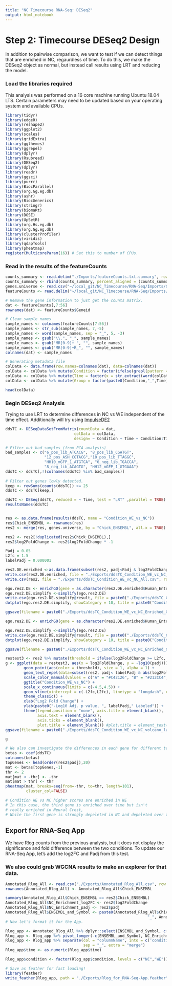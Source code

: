 ```yaml
---
title: "NC Timecourse RNA-Seq: DESeq2"
output: html_notebook
---
```

# Step 2: Timecourse DESeq2 Design
In addition to pairwise comparison, we want to test if we can detect things that are enriched in NC, regaurdless of time. To do this, we make the DESeq2 object as normal, but instead call results using LRT and reducing the model.

### Load the libraries required
This analysis was performed on a 16 core machine running Ubuntu 18.04 LTS. Certain parameters may need to be updated based on your operating system and available CPUs.
```r
library(tidyr)
library(edgeR)
library(reshape2)
library(ggplot2)
library(scales)
library(gridExtra)
library(ggthemes)
library(ggrepel)
library(dplyr)
library(Rsubread)
library(DESeq2)
library(dplyr)
library(readr)
library(ggsci)
library(purrr)
library(BiocParallel)
library(org.Gg.eg.db)
library(ashr)
library(BiocGenerics)
library(stringr)
library(biomaRt)
library(DOSE)
library(UpSetR)
library(org.Hs.eg.db)
library(org.Gg.eg.db)
library(clusterProfiler)
library(viridis)
library(qdapTools)
library(pheatmap)
register(MulticoreParam(16)) # Set this to number of CPUs.
```

### Read in the results of the featureCounts
```r
counts_summary <- read.delim("./Imports/featureCounts.txt.summary", row.names = 1)
counts_summary <- rbind(counts_summary, percent_aligned = (counts_summary[1,]/colSums(counts_summary))*100)
genes.universe <- read.csv("~/local_git/NC_Timecourse/RNA-Seq/Imports/GenesUniverse.csv")
featureCounts <- read.delim("~/local_git/NC_Timecourse/RNA-Seq/Imports/featureCounts.txt", comment.char="#")

# Remove the gene information to just get the counts matrix.
dat <- featureCounts[,7:56]
rownames(dat) <- featureCounts$Geneid

# Clean sample names
sample_names <- colnames(featureCounts[7:56])
sample_names <- str_sub(sample_names, 7,-5)
sample_names <- word(sample_names, sep = "_", 5, -3)
sample_names <- gsub("\\.", "_", sample_names)
sample_names <- gsub("MR[0-9]+_", "", sample_names)
sample_names <- gsub("MR[0-9]+R_", "", sample_names)
colnames(dat) <- sample_names

# Generating metadata file
colData <- data.frame(row.names=colnames(dat), data=colnames(dat))
colData <- colData %>% mutate(Condition = factor(ifelse(grepl(pattern = "pos|pGFP", x = data), "NC","WE")))
colData <- colData %>% mutate(Time = factor(x = str_extract(word(colData$data, sep = "_",1,1), pattern ="[0-9]+"), levels = c(6,8,10,12,14,16)))
colData <- colData %>% mutate(Group = factor(paste0(Condition,"_",Time)))

head(colData)
```

### Begin DESeq2 Analysis

Trying to use LRT to determine differences in NC vs WE independent of the time effect.
Additionally will try using [ImpulseDE2](https://bioconductor.org/packages/release/bioc/vignettes/ImpulseDE2/inst/doc/ImpulseDE2_Tutorial.html)
```r
ddsTC <- DESeqDataSetFromMatrix(countData = dat,
                              colData = colData,
                              design= ~ Condition + Time + Condition:Time)

# Filter out bad samples (from PCA analysis)
bad_samples <- c("6_pos_lib_ATCACG", "8_pos_lib_CGATGT",
                 "12_pos_ASH_CGTACG","10_pos_lib_TTAGGC",
                 "HH10_mGFP_1_ATGTCA", "6_neg_lib_TGACCA",
                 "8_neg_lib_ACAGTG", "HH12_mGFP_1_GTGAAA")
ddsTC <- ddsTC[,!(colnames(ddsTC) %in% bad_samples)]
                              
# Filter out genes lowly detected.
keep <- rowSums(counts(ddsTC)) >= 25
ddsTC <- ddsTC[keep,]

ddsTC <- DESeq(ddsTC, reduced = ~ Time, test = "LRT" ,parallel = TRUE)
resultsNames(ddsTC)


res <- as.data.frame(results(ddsTC, name = "Condition_WE_vs_NC"))
res$Chick_ENSEMBL <- rownames(res)
res2 <- merge(res, genes.universe, by = "Chick_ENSEMBL", all.x = TRUE)

res2 <- res2[!duplicated(res2$Chick_ENSEMBL),]
res2$log2FoldChange <- res2$log2FoldChange * -1

Padj = 0.05
L2fc = 1.5
labelPadj = 0.000001

res2.DE.enriched <-as.data.frame(subset(res2, padj<Padj & log2FoldChange >= L2fc))
write.csv(res2.DE.enriched, file = "./Exports/ddsTC_Condition_WE_vc_NC_Enriched.csv", row.names = FALSE)
write.csv(res2, file = "./Exports/ddsTC_Condition_WE_vc_NC_All.csv", row.names = FALSE)

ego.res2.DE <- enrichGO(gene = as.character(res2.DE.enriched$Human_Entrezid), universe = as.character(res2$Human_Entrezid), OrgDb = org.Hs.eg.db, ont = "MF", pAdjustMethod = "BH", qvalueCutoff = Padj, pvalueCutoff = 0.05, readable = TRUE)
ego.res2.DE.simplify <-simplify(ego.res2.DE)
write.csv(ego.res2.DE.simplify@result, file = paste0("./Exports/ddsTC_Condition_WE_vc_NC_Enriched_GO_MF.csv"))
dotplot(ego.res2.DE.simplify, showCategory = 10, title = paste0("Condition_WE_vs_NC", " GO MF")) +scale_color_viridis(direction=-1)

ggsave(filename = paste0("./Exports/ddsTC_Condition_WE_vc_NC_Enriched_GO_MF.png"), width = 12, height = 6)

ego.res2.DE <- enrichGO(gene = as.character(res2.DE.enriched$Human_Entrezid), universe = as.character(res2$Human_Entrezid), OrgDb = org.Hs.eg.db, ont = "BP", pAdjustMethod = "BH", qvalueCutoff = Padj, pvalueCutoff = 0.05, readable = TRUE)

ego.res2.DE.simplify <-simplify(ego.res2.DE)
write.csv(ego.res2.DE.simplify@result, file = paste0("./Exports/ddsTC_Condition_WE_vc_NC_Enriched_GO_BP.csv"))
dotplot(ego.res2.DE.simplify, showCategory = 10, title = paste0("Condition_WE_vs_NC", " GO MF")) + scale_color_viridis(direction=-1)

ggsave(filename = paste0("./Exports/ddsTC_Condition_WE_vc_NC_Enriched_GO_BP.png"), width = 12, height = 6)

restest3 <- res2 %>% mutate(threshold = ifelse(log2FoldChange >= L2fc, "A", ifelse(log2FoldChange <= -L2fc, "B", "C")))
g <- ggplot(data = restest3, aes(x = log2FoldChange, y = -log10(padj))) +
        geom_point(aes(color = threshold), size = 1, alpha = 1) +
        geom_text_repel(data=subset(res2, padj< labelPadj & abs(log2FoldChange) >=L2fc & TF_Status == "Transcription Factor"),aes(label = Symbol), box.padding = 0.2) +
        scale_color_manual(values = c("A" = "#C42126", "B" = "#212CC4", "C" = "#D4D2D1")) +
        ggtitle("Condition_WE_vs_NC") +
        scale_x_continuous(limits = c(-4.5,4.5)) +
        geom_vline(xintercept = c(-L2fc,L2fc), linetype = "longdash", color = "black", size = 0.4) +
        theme_classic() +
        xlab("Log2 Fold Change") +
        ylab(paste0("-Log10 Adj. p value, ", labelPadj," Labeled")) +
        theme(legend.position = "none", axis.title = element_blank(),
              axis.text = element_blank(),
              axis.ticks = element_blank(),
              plot.title = element_blank()) #plot.title = element_text(hjust = 0.5))
ggsave(filename = paste0("./Exports/ddsTC_Condition_WE_vc_NC_volcano_labeled.png"), plot = g, width = 5, height = 5, device = "png")

g

# We also can investigate the differences in each gene for different tests.
betas <- coef(ddsTC)
colnames(betas)
topGenes <- head(order(res2$padj),20)
mat <- betas[topGenes,-1]
thr <- 2 
mat[mat < -thr] <- -thr
mat[mat > thr] <- thr
pheatmap(mat, breaks=seq(from=-thr, to=thr, length=101),
         cluster_col=FALSE)

# Condition WE vs NC higher scores are enriched in WE
# In this case, the third gene is enriched over time but isn't 
# really enriched in Neural Crest,
# While the first gene is strongly depeleted in NC and depeleted over time.

```

## Export for RNA-Seq App
We have Rlog counts from the previous analysis, but it does not display the significance and fold difference between the two conditions. To update our RNA-Seq App, let's add the log2FC and Padj from this test.

### We also could grab WGCNA results to make an explorer for that data.
```r
Annotated_Rlog_All <- read.csv("./Exports/Annotated_Rlog_All.csv", row.names=1, stringsAsFactors=FALSE)
rownames(Annotated_Rlog_All) <- Annotated_Rlog_All$Chick_ENSEMBL

summary(Annotated_Rlog_All$Chick_ENSEMBL == res2$Chick_ENSEMBL)
Annotated_Rlog_All$NC_Enrichment_log2FC <- res2$log2FoldChange
Annotated_Rlog_All$NC_Enrichment_padj <- res2$padj
Annotated_Rlog_All$ENSEMBL_and_Symbol <- paste0(Annotated_Rlog_All$Chick_ENSEMBL,
                                                              "_", Annotated_Rlog_All$Symbol)
# Now let's format it for the App.

Rlog_app <- Annotated_Rlog_All %>% dplyr::select(ENSEMBL_and_Symbol, c(2:43),48,49)
Rlog_app <- Rlog_app %>% pivot_longer(-c(ENSEMBL_and_Symbol, NC_Enrichment_log2FC, NC_Enrichment_padj), names_to = "columnName", values_to = "Rlog")
Rlog_app <- Rlog_app %>% separate(col = "columnName", into = c('condition', 'time','UniqueID'),
                                  sep = "_", extra = "merge")
Rlog_app$time <- as.numeric(Rlog_app$time)

Rlog_app$condition <- factor(Rlog_app$condition, levels = c("NC","WE"))

# Save as feather for fast loading!
library(feather)
write_feather(Rlog_app, path = "./Exports/Rlog_for_RNA-Seq-App.feather")
```

